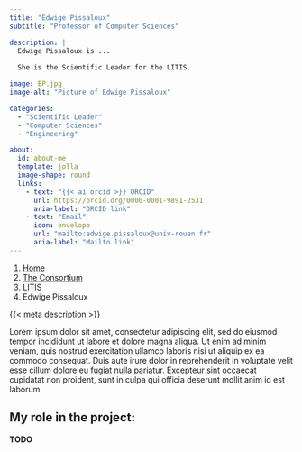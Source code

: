 ```yaml
---
title: "Edwige Pissaloux"
subtitle: "Professor of Computer Sciences"

description: |
  Edwige Pissaloux is ...
  
  She is the Scientific Leader for the LITIS.

image: EP.jpg
image-alt: "Picture of Edwige Pissaloux"

categories:
  - "Scientific Leader"
  - "Computer Sciences"
  - "Engineering"

about:
  id: about-me
  template: jolla
  image-shape: round
  links:
    - text: "{{< ai orcid >}} ORCID"
      url: https://orcid.org/0000-0001-9891-2531
      aria-label: "ORCID link"
    - text: "Email"
      icon: envelope
      url: "mailto:edwige.pissaloux@univ-rouen.fr"
      aria-label: "Mailto link"
---
```


<!-- TODO: auto-generate with R ? Make an extension ? -->

<nav aria-label="breadcrumb">
  <ol class="breadcrumb">
    <li class="breadcrumb-item"><a href="/">Home</a></li>
    <li class="breadcrumb-item"><a href="/content/consortium/">The Consortium</a></li>
    <li class="breadcrumb-item"><a href="/content/consortium/LITIS/">LITIS</a></li>
    <li class="breadcrumb-item active" aria-current="page">Edwige Pissaloux</li>
  </ol>
</nav>

:::{#about-me}

{{< meta description >}}

:::

Lorem ipsum dolor sit amet, consectetur adipiscing elit, sed do eiusmod tempor incididunt ut labore et dolore magna aliqua. Ut enim ad minim veniam, quis nostrud exercitation ullamco laboris nisi ut aliquip ex ea commodo consequat. Duis aute irure dolor in reprehenderit in voluptate velit esse cillum dolore eu fugiat nulla pariatur. Excepteur sint occaecat cupidatat non proident, sunt in culpa qui officia deserunt mollit anim id est laborum.

## My role in the project:

**TODO**